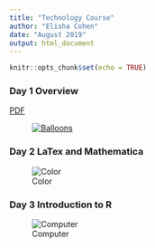 ```yaml
---
title: "Technology Course"
author: "Elisha Cohen"
date: "August 2019"
output: html_document
---
```


```r
knitr::opts_chunk$set(echo = TRUE)
```

### Day 1 Overview

[<i class="fa fa-file-pdf-o"></i> PDF][day1-pdf]&nbsp;

<figure class="fullwidth">

[![Balloons][balloons-jpg]][day1-pdf]


</figure>
[balloons-jpg]: /slides/tech-ballons-small.jpg
[test-html]: /slides/test-slides.html
[day1-pdf]: /tex/tech-course-Day1.pdf

### Day 2 LaTex and Mathematica

![Color][color-stripes-jpg]
</figure>
[color-stripes-jpg]: /img/color-stripes.jpg


### Day 3 Introduction to R
![Computer][computer-jpg]
</figure>
[computer-jpg]: /img/computer.jpg